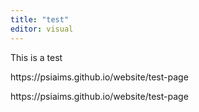 ```yaml
---
title: "test"
editor: visual
---
```


This is a test 

::: hex
https://psiaims.github.io/website/test-page
::: 

::: hex
https://psiaims.github.io/website/test-page
::: 
